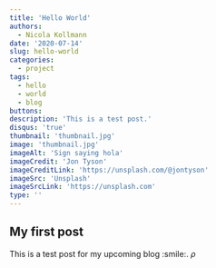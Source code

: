 ```yaml
---
title: 'Hello World'
authors: 
  - Nicola Kollmann
date: '2020-07-14'
slug: hello-world
categories:
  - project
tags:
  - hello
  - world
  - blog
buttons:
description: 'This is a test post.'
disqus: 'true'
thumbnail: 'thumbnail.jpg' 
image: 'thumbnail.jpg'
imageAlt: 'Sign saying hola'
imageCredit: 'Jon Tyson'
imageCreditLink: 'https://unsplash.com/@jontyson'
imageSrc: 'Unsplash'
imageSrcLink: 'https://unsplash.com'
type: ''
---
```


## My first post

This is a test post for my upcoming blog :smile:. $\rho$

